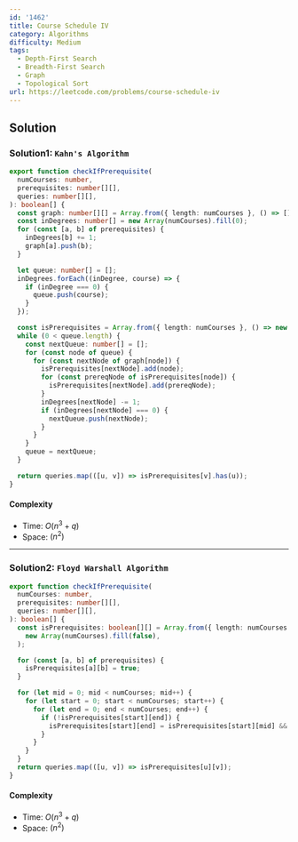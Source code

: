 ```yaml
---
id: '1462'
title: Course Schedule IV
category: Algorithms
difficulty: Medium
tags:
  - Depth-First Search
  - Breadth-First Search
  - Graph
  - Topological Sort
url: https://leetcode.com/problems/course-schedule-iv
---
```


## Solution

### Solution1: `Kahn's Algorithm`

```typescript showLineNumbers
export function checkIfPrerequisite(
  numCourses: number,
  prerequisites: number[][],
  queries: number[][],
): boolean[] {
  const graph: number[][] = Array.from({ length: numCourses }, () => []);
  const inDegrees: number[] = new Array(numCourses).fill(0);
  for (const [a, b] of prerequisites) {
    inDegrees[b] += 1;
    graph[a].push(b);
  }

  let queue: number[] = [];
  inDegrees.forEach((inDegree, course) => {
    if (inDegree === 0) {
      queue.push(course);
    }
  });

  const isPrerequisites = Array.from({ length: numCourses }, () => new Set<number>());
  while (0 < queue.length) {
    const nextQueue: number[] = [];
    for (const node of queue) {
      for (const nextNode of graph[node]) {
        isPrerequisites[nextNode].add(node);
        for (const prereqNode of isPrerequisites[node]) {
          isPrerequisites[nextNode].add(prereqNode);
        }
        inDegrees[nextNode] -= 1;
        if (inDegrees[nextNode] === 0) {
          nextQueue.push(nextNode);
        }
      }
    }
    queue = nextQueue;
  }

  return queries.map(([u, v]) => isPrerequisites[v].has(u));
}
```

#### Complexity

- Time: $O(n^3 + q)$
- Space: $(n^2)$

---

### Solution2: `Floyd Warshall Algorithm`

```typescript showLineNumbers
export function checkIfPrerequisite(
  numCourses: number,
  prerequisites: number[][],
  queries: number[][],
): boolean[] {
  const isPrerequisites: boolean[][] = Array.from({ length: numCourses }, () =>
    new Array(numCourses).fill(false),
  );

  for (const [a, b] of prerequisites) {
    isPrerequisites[a][b] = true;
  }

  for (let mid = 0; mid < numCourses; mid++) {
    for (let start = 0; start < numCourses; start++) {
      for (let end = 0; end < numCourses; end++) {
        if (!isPrerequisites[start][end]) {
          isPrerequisites[start][end] = isPrerequisites[start][mid] && isPrerequisites[mid][end];
        }
      }
    }
  }
  return queries.map(([u, v]) => isPrerequisites[u][v]);
}
```

#### Complexity

- Time: $O(n^3 + q)$
- Space: $(n^2)$
